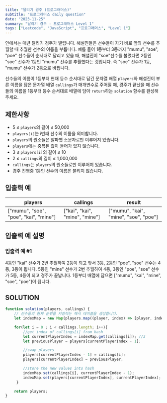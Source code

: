 ```yaml
---
title: "달리기 경주 (프로그래머스)"
subtitle: "프로그래머스 daily question"
date: "2023-11-25"
summary: "달리기 경주 - 프로그래머스 Level 1"
tags: ["Leetcode", "JavaScript", "프로그래머스", "Level 1"]
---
```


얀에서는 매년 달리기 경주가 열립니다. 해설진들은 선수들이 자기 바로 앞의 선수를 추월할 때 추월한 선수의 이름을 부릅니다.
예를 들어 1등부터 3등까지 "mumu", "soe", "poe" 선수들이 순서대로 달리고 있을 때, 해설진이 "soe"선수를 불렀다면
2등인 "soe" 선수가 1등인 "mumu" 선수를 추월했다는 것입니다. 즉 "soe" 선수가 1등, "mumu" 선수가 2등으로 바뀝니다.

선수들의 이름이 1등부터 현재 등수 순서대로 담긴 문자열 배열 `players`와 해설진이 부른 이름을 담은 문자열 배열 `callings`가
매개변수로 주어질 때, 경주가 끝났을 때 선수들의 이름을 1등부터 등수 순서대로 배열에 담아 `return`하는 `solution` 함수를
완성해주세요.

## 제한사항

- 5 ≤ `players`의 길이 ≤ 50,000
- `players[i]`는 i번째 선수의 이름을 의미합니다.
- `players`의 원소들은 알파벳 소문자로만 이루어져 있습니다.
- `players`에는 중복된 값이 들어가 있지 않습니다.
- 3 ≤ `players[i]`의 길이 ≤ 10
- 2 ≤ `callings`의 길이 ≤ 1,000,000
- `callings`는 `players`의 원소들로만 이루어져 있습니다.
- 경주 진행중 1등인 선수의 이름은 불리지 않습니다.

## 입출력 예

<table>
  <thead>
    <tr>
      <th>players</th>
      <th>callings</th>
      <th>result</th>
    </tr>
  </thead>
  <tbody>
    <tr>
      <td>["mumu", "soe", "poe", "kai", "mine"]</td>
      <td>["kai", "kai", "mine", "mine"]</td>
      <td>["mumu", "kai", "mine", "soe", "poe"]</td>
    </tr>
  </tbody>
</table>

## 입출력 예 설명

### 입출력 예 #1

4등인 "kai" 선수가 2번 추월하여 2등이 되고 앞서 3등, 2등인 "poe", "soe" 선수는 4등, 3등이 됩니다.
5등인 "mine" 선수가 2번 추월하여 4등, 3등인 "poe", "soe" 선수가 5등, 4등이 되고 경주가 끝납니다.
1등부터 배열에 담으면 ["mumu", "kai", "mine", "soe", "poe"]이 됩니다.

## SOLUTION

```js
function solution(players, callings) {
    // 선수들의 현재 순위를 저장하는 해시 테이블을 생성합니다.
    let indexMap = new Map(players.map((player, index) => [player, index]));

    for(let i = 0 ; i < callings.length; i++){
        //get index of callings[i] from hash
        let currentPlayerIndex = indexMap.get(callings[i]); //3
        let previousPlayer = players[currentPlayerIndex - 1];

        //swap players
        players[currentPlayerIndex - 1] = callings[i];
        players[currentPlayerIndex] = previousPlayer;

        //store the new values into hash
        indexMap.set(callings[i], currentPlayerIndex - 1);
        indexMap.set(players[currentPlayerIndex], currentPlayerIndex);
     }

    return players;
}
```